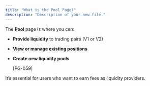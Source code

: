```yaml
---
title: "What is the Pool Page?"
description: "Description of your new file."
---
```


The **Pool** page is where you can:

- **Provide liquidity** to trading pairs (V1 or V2)
- **View or manage existing positions**
- **Create new liquidity pools**

  [PG-059]

It’s essential for users who want to earn fees as liquidity providers.